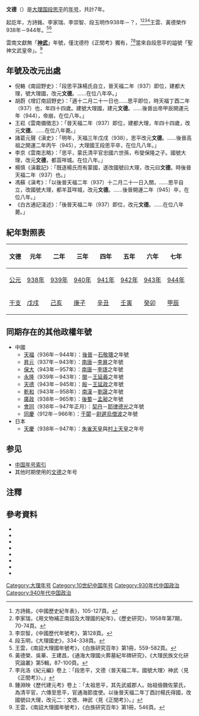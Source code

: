 {{Eranamebox|年号=文德
|起讫时间= 938年－944年
|政权= [[大理国|大理国]]
|帝王=[[段思平|段思平]]
|历时= 7年
|timeline=<timeline>
ImageSize  = width:200 height:50
PlotArea   = width:180 height:30 left:10 bottom:20
TimeAxis   = orientation:horizontal
DateFormat = yyyy
Period     = from:937 till:1254
AlignBars  = early
ScaleMajor = increment:50 start:937
Colors =
  id:canvas value:rgb(1,1,0.85)
BackgroundColors = canvas:canvas
PlotData =
  width:15 color:black
  bar:era from:start till:end
  bar:era from:937 till:944 color:red
  bar:era from:938 till:944 color:yellow
</timeline>
|说明= <span style="color: red">文德</span>在'''大理'''</span>及段思平時期的位置。
}}
'''文德'''（{{kj|938年||944年|}}）是[[大理国|大理国]][[段思平|段思平]]的[[年号|年号]]，共計7年。

起訖年，方詩銘、李家瑞、李崇智、段玉明作938年－？，<ref>方詩銘，《中國歷史紀年表》，105-127頁。</ref><ref>李家瑞，《用文物補正南詔及大理國的紀年》，《歷史研究》，1958年第7期，70-74頁。</ref><ref>李崇智，《中國歷代年號考》，第128頁。</ref><ref>段玉明，《大理國史》，334-338頁。</ref>王雲、黃德榮作938年－944年。<ref>王雲，《南詔大理國年號考》，《白族研究百年》第1冊，559-582頁。</ref><ref>黃德榮、吳華、王建昌，《通海大理國火葬墓紀年碑研究》，《大理民族文化研究論叢》第5輯，87-100頁。</ref>

雲南文獻無「'''[[神武_(段思平)|神武]]'''」年號，僅沈德符《正閏考》獨有，<ref>李兆洛《紀元編》卷上：「段思平，文德〈晉天福二年。國號大理〉神武〈見《正閏考》〉。」</ref><ref>鍾淵映《歷代建元考》卷上：「太祖思平，其先武威郡人。始祖儉魏佐蒙氏，為清平官，六傳至思平，官通海節度使。以後晉天福二年丁酉討楊氏得國，改國號曰大理，改元二：文徳、神武〈見《正閏考》〉。」</ref>當來自段思平的謚號「聖神文武皇帝」。<ref>王雲，《南詔大理國年號考》，《白族研究百年》第1冊，546頁。</ref>

==年號及改元出處==
*倪輅《南詔野史》：「段思平誅楊氏自立，晉天福二年（937）即位，建都大理，號大理國，改元'''文德'''。……在位八年卒。」
*胡蔚《增訂南詔野史》：「適十二月二十一日也……思平即位，時天福丁酉二年（937）也，年四十四歲。建號大理國，建元'''文德'''。……後晉出帝甲辰開運元年（944），帝崩，在位八年。」
*王崧《雲南備徵志》：「晉天福二年（937）即位，建都大理，年四十四歲，改元'''文德'''。……在位八年薨。」
*諸葛元聲《滇史》：「明年，天福三年戊戌（938），思平改元'''文德'''。……後晉高祖之開運二年丙午（945），大理國王段思平卒，在位凡八年。」
*李京《雲南志略》：「思平，蒙氏清平官忠國六世孫，布燮保隆之子。國號大理，改元'''文德'''，都苴咩城。在位八年。」
*楊慎《滇載記》：「既逐楊氏而有蒙國，遂改國號曰大理，改元曰'''文德'''。時後晉天福二年（937）也。」
*馮蘇《滇考》：「以後晉天福二年（937）十二月二十一日入關，……思平自立，改國號大理，都羊苴咩城，改元'''文德'''。……後晉開運二年（945）卒，在位八年。」
*《白古通記淺述》：「後晉天福二年（937）即位，改元'''文德'''。……在位八年薨。」

==紀年對照表==
{| class="wikitable"  style="text-align:center;"
!文德!!元年!!二年!!三年!!四年!!五年!!六年!!七年
|-
![[公元|公元]]
|[[938年|938年]]||[[939年|939年]]||[[940年|940年]]||[[941年|941年]]||[[942年|942年]]||[[943年|943年]]||[[944年|944年]]
|-
![[干支|干支]]
|[[戊戌|戊戌]]||[[己亥|己亥]]||[[庚子|庚子]]||[[辛丑|辛丑]]||[[壬寅|壬寅]]||[[癸卯|癸卯]]||[[甲辰|甲辰]]
|}

==同期存在的其他政權年號==
*中國
**[[天福_(後晉)|天福]]（936年－944年）：[[後晉|後晉]]－[[石敬瑭|石敬瑭]]之年號
**[[昇元|昇元]]（937年－943年）：[[南唐|南唐]]－[[李昪|李昪]]之年號
**[[保大_(南唐)|保大]]（943年－957年）：[[南唐|南唐]]－[[李璟|李璟]]之年號
**[[永隆_(閩)|永隆]]（939年－943年）：[[闽_(十国)|閩]]－[[王延羲|王延羲]]之年號
**[[天德_(閩)|天德]]（943年－945年）：[[闽_(十国)|殷]]－[[王延政|王延政]]之年號
**[[乾和|乾和]]（943年－958年）：[[南漢|南漢]]－[[劉晟|劉晟]]之年號
**[[廣政|廣政]]（938年－965年）：[[後蜀|後蜀]]－[[孟昶|孟昶]]之年號
**[[会同_(辽朝)|會同]]（938年－947年正月）：[[契丹|契丹]]－[[耶律德光|耶律德光]]之年號
**[[同慶_(于闐)|同慶]]（912年－966年）：[[于闐|于闐]]－[[尉遲烏僧波|尉遲烏僧波]]之年號
*日本
**[[天慶_(日本)|天慶]]（938年－947年）：[[朱雀天皇|朱雀天皇]]與[[村上天皇|村上天皇]]之年号

==参见==
*[[中国年号列表#南詔及大理|中国年号索引]]
*其他时期使用的[[文德|文德]]之年号

==注釋==
{{Reflist}}

==參考資料==
*{{zh}}{{Cite book| author =[[方詩銘|方詩銘]]| title =中國歷史紀年表| edition = | url = |date=2007-03| publisher =上海人民出版社| location = | ISBN =9787208067899}}
*{{zh}}{{Cite book| author =[[鄧洪波|鄧洪波]]| title =東亞歷史年表| edition = | url = |date=2005-03| publisher =國立臺灣大學出版中心| location = | ISBN =9789860005189}}
*{{zh}}{{Cite book| author =[[李崇智|李崇智]]| title =中國歷代年號考| edition = | url = |date=2004-12| publisher =中華書局| location = | ISBN =9787101025125}}
*{{zh}}{{Cite book| author =[[段玉明|段玉明]]| title =大理國史| edition = | url = |date=2001-01| publisher =雲南人民出版社| location = | ISBN =9787811128109}}
*{{zh}}{{Cite book| author =[[趙寅松|趙寅松]]主編| title =白族研究百年| edition = | url = |date=2008-04| publisher =民族出版社| location = | ISBN =9787105092178}}
*{{zh}}{{Cite book| author =[[木芹|木芹]]| title =南詔野史會証| edition = | url = |date=1990-03| publisher =雲南人民出版社| location = | ISBN =7222005412}}
*{{zh}}{{Cite book| author =[[尤中|尤中]]| title =尤中文集| edition = | url = |date=2009-08| publisher =雲南人民出版社| location = | ISBN =9787811128109}}
*{{zh}}{{Cite book| author =[[寸雲激|寸雲激]]| title =大理民族文化研究論叢：第5輯| edition = | url = |date=2012-07| publisher =民族出版社| location = | ISBN =9787105119691}}

{{年号|[[大明_(大義寧)|大明]]|[[中国年号列表|大理年号]]|[[文經|文經]]}}
{{大理国年号}}

[[Category:大理年号|Category:大理年号]]
[[Category:10世纪中国年号|Category:10世纪中国年号]]
[[Category:930年代中国政治|Category:930年代中国政治]]
[[Category:940年代中国政治|Category:940年代中国政治]]